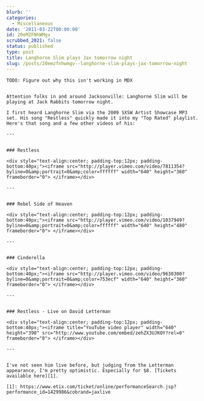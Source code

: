```yaml
---
blurb: ''
categories:
  - Miscellaneous
date: '2011-03-22T00:00:00'
id: 20eMZFNhWMgv
scrubbed_2021: false
status: published
type: post
title: Langhorne Slim plays Jax tomorrow night
slug: /posts/20emzfnhwmgv--langhorne-slim-plays-jax-tomorrow-night
---
```


```
TODO: Figure out why this isn't working in MDX


Attention folks in and around Jacksonville: Langhorne Slim will be playing at Jack Rabbits tomorrow night. 

I first heard Langhorne Slim via the 2009 SXSW Artist Showcase MP3 set. His song "Restless" quickly made it into my "Top Rated" playlist. Here's that song and a few other videos of his:

---
 

### Restless

<div style="text-align:center; padding-top:12px; padding-bottom:40px;"><iframe src="http://player.vimeo.com/video/7811354?byline=0&amp;portrait=0&amp;color=ffffff" width="640" height="360" frameborder="0"> </iframe></div>

---


### Rebel Side of Heaven

<div style="text-align:center; padding-top:12px; padding-bottom:40px;"><iframe src="http://player.vimeo.com/video/1037949?byline=0&amp;portrait=0&amp;color=ffffff" width="640" height="480" frameborder="0"> </iframe></div>

---


### Cinderella

<div style="text-align:center; padding-top:12px; padding-bottom:40px;"><iframe src="http://player.vimeo.com/video/9630300?byline=0&amp;portrait=0&amp;color=753ecf" width="640" height="360" frameborder="0"> </iframe></div>

---


### Restless - Live on David Letterman

<div style="text-align:center; padding-top:12px; padding-bottom:40px;"><iframe title="YouTube video player" width="640" height="390" src="http://www.youtube.com/embed/zehZX3UJKOY?rel=0" frameborder="0"> </iframe></div>

---


I've not seen him live before, but judging from the Letterman appearance, I'm pretty optimistic. Especially for $8. [Tickets available here][1].

[1]: https://www.etix.com/ticket/online/performanceSearch.jsp?performance_id=1429986&cobrand=jaxlive
```

